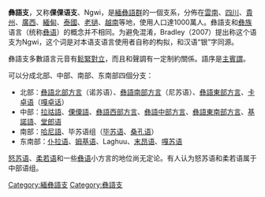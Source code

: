 {{Unreferenced|time=2021-03-27T14:08:17+00:00}}
{{Infobox Language family
|name=彝語支
|altname=倮倮语支、Ngwi（银）
|region=[[中國|中國]]南方和[[東南亞|東南亞]]
|familycolor=Sino-Tibetan
|fam1=[[漢藏語系|漢藏語系]]
|fam2=[[藏缅语族|藏缅语族]] ?
|fam3=[[緬彝語群|緬彝語群]]
|child1=北部
|child2=中部
|child3=南部
|child4=东南部
|multitree=lols
|linglist=STBFB
|iso5=無
|iso6=lloo
}}
'''彝語支'''，又称'''倮倮语支'''、Ngwi，是[[緬彝語群|緬彝語群]]的一個支系，分佈在[[雲南|雲南]]、[[四川|四川]]、[[貴州|貴州]]、[[廣西|廣西]]、[[緬甸|緬甸]]、[[泰國|泰國]]、[[老撾|老撾]]、[[越南|越南]]等地，使用人口達1000萬人。彝語支和[[彝族|彝族]]语言（统称[[彝语|彝语]]）的概念并不相同。为避免混淆，Bradley（2007）提出称这个语支为Ngwi，这个词是对本语支语言使用者自称的构拟，和汉语“银”字同源。

彝語支多數語言元音有[[元音鬆緊對立|鬆緊對立]]，而且和聲調有一定制約關係。語序是[[主賓謂|主賓謂]]。

可以分成北部、中部、南部、东南部四個分支：
*北部：[[彝語北部方言|彝語北部方言]]（诺苏语）、[[彝語南部方言|彝語南部方言]]（尼苏语）、[[彝語東部方言|彝語東部方言]]、[[卡卓语|卡卓语]]（[[嘎卓话|嘎卓话]]）
*中部：[[拉祜語|拉祜語]]、[[傈僳語|傈僳語]]、[[彝語西部方言|彝語西部方言]]、[[彝語中部方言|彝語中部方言]]、[[彝語東南部方言|彝語東南部方言]]、[[基諾語|基諾語]]、[[堂郎语|堂郎语]]
*南部：[[哈尼語|哈尼語]]、毕苏语组（[[毕苏语|毕苏语]]、[[桑孔语|桑孔语]]）
*东南部：[[仆拉语|仆拉语]]、[[姆基语|姆基语]]、Laghuu、[[末昂语|末昂语]]、[[嘎苏语|嘎苏语]]

[[怒苏语|怒苏语]]、[[柔若语|柔若语]]和一些[[彝语|彝语]]小方言的地位尚无定论。有人认为怒苏语和柔若语属于中部语组。

[[Category:緬彝語支|Category:緬彝語支]]
[[Category:彝語支|Category:彝語支]]
